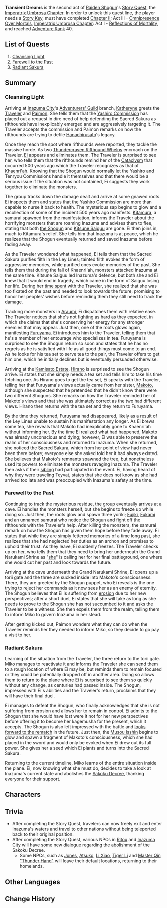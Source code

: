 {{Act Infobox
|image          = Story Card Imperatrix Umbrosa Chapter Act II.png
|type           = Story
|chapter        = Imperatrix Umbrosa Chapter
|act            = II
|character      = Raiden Shogun
|ARReq          = 40
|keyReq         = 1
|archonQuestReq = [[Chapter II]]: Act III - [[Omnipresence Over Mortals]]
|prev           = Reflections of Mortality
}}
'''Transient Dreams''' is the second act of [[Raiden Shogun]]'s [[Story Quest]], the [[Imperatrix Umbrosa Chapter]].  In order to unlock this quest line, the player needs a [[Story Key]], must have completed [[Chapter II]]: Act III - [[Omnipresence Over Mortals]], [[Imperatrix Umbrosa Chapter]]: Act I - [[Reflections of Mortality]], and reached [[Adventure Rank]] 40.

==List of Quests==
# [[Cleansing Light]]
# [[Farewell to the Past]]
# [[Radiant Sakura]]

==Summary==
===Cleansing Light===
Arriving at [[Inazuma City]]'s [[Adventurers' Guild]] branch, [[Katheryne]] greets the [[Traveler]] and [[Paimon]]. She tells them that the [[Yashiro Commission]] has placed out a request in dire need of help defending the Sacred Sakura as rifthounds have inexplicably emerged and are aggressively targeting it. The Traveler accepts the commission and Paimon remarks on how the rifthounds are trying to defile [[Hanachirusato]]'s legacy.

Once they reach the spot where rifthounds were reported, they tackle the massive horde. As two [[Thundercraven Rifthound Whelp]]s encroach on the Traveler, [[Ei]] appears and eliminates them. The Traveler is surprised to see her, who tells them that the rifthounds remind her of the [[Cataclysm]] that occurred 500 years ago which the Traveler recognizes as that of [[Khaenri'ah]]. Knowing that the Shogun would normally let the Yashiro and Tenryou Commissions handle it themselves and that there would be a serious issue if the situation was not contained, Ei suggests they work together to eliminate the monsters.

The group tracks down the damage dealt and arrive at some gnawed roots. Ei inspects them and states that the Yashiro Commission are more than capable to nurse it back to health. The mysterious sap begins to glow and a recollection of some of the incident 500 years ago manifests. [[Kitamura]], a samurai spawned from the manifestation, informs the Traveler about the horrifying monsters that are roaming Inazuma and advises them to flee, stating that both [[Makoto|the Shogun]] and [[Kitsune Saiguu]] are gone. Ei then joins in, much to Kitamura's relief. She tells him that Inazuma is at peace, which he realizes that the Shogun eventually returned and saved Inazuma before fading away.

As the Traveler wondered what happened, Ei tells them that the Sacred Sakura purifies filth in the Ley Lines; tainted filth evokes the form of aggressive memories, while purified ones evoke memories of the past. She tells them that during the fall of Khaenri'ah, monsters attacked Inazuma at the same time. Kitsune Saiguu led Inazuma's defence, but both she and Ei knew that it would end in tragedy, which came in the form of Saiguu losing her life. During her [[Reflections of Mortality|time spent]] with the Traveler, she realized that she was too fixated on the past and needed to look towards the future, promising to honor her peoples' wishes before reminding them they still need to track the damage.

Tracking more monsters in [[Araumi]], Ei dispatches them with relative ease. The Traveler notices that she's not fighting as hard as they expected, in which she claims that she's conserving her energy for any stronger enemies that may appear. Just then, one of the roots glows again, manifesting [[Furuyama]]. Ei introduces him to the Traveler, telling them that he's a member of her entourage who specializes in tea. Furuyama is surprised to see the Shogun return so soon and states that he has no regrets as he is satisfied with life as all good things must come to an end. As he looks for his tea set to serve tea to the pair, the Traveler offers to get him one, which he initially declines but is eventually persuaded otherwise.

Arriving at the [[Kamisato Estate]], [[Hirano]] is surprised to see the Shogun arrive. Ei states that she simply needs a tea set and tells him to take his time fetching one. As Hirano goes to get the tea set, Ei speaks with the Traveler, telling her that Furuyama's views actually came from her sister, [[Makoto]], although she suspected that he pretended that he didn't know there were two different Shoguns. She remarks on how the Traveler reminded her of Makoto's views and that she was ultimately correct as the two had different views. Hirano then returns with the tea set and they return to Furuyama.

By the time they returned, Furuyama had disappeared, likely as a result of the Ley Lines unable to sustain his manifestation any longer. As Ei brews some tea, she reveals that Makoto had inexplicably gone to Khaenri'ah without informing her. By the time Ei realized what had happened, Makoto was already unconscious and dying; however, Ei was able to preserve the realm of her consciousness and returned to Inazuma. When she returned, she noticed the Sacred Sakura, which from her point of view had never been there before; everyone else she asked told her it had always existed. She believes that Makoto's remnants spawned the tree, but nonetheless used its powers to eliminate the monsters ravaging Inazuma. The Traveler then asks if their [[Traveler's Sibling|sibling]] had participated in the event. Ei, having heard of why they were traveling Teyvat, states that she does not know as she had arrived too late and was preoccupied with Inazuma's safety at the time.

===Farewell to the Past===
Continuing to track the mysterious residue, the group eventually arrives at a cave. Ei handles the monsters herself, but she begins to freeze up while doing so. Just then, the roots glow and spawn three yoriki; [[Fujiki]], [[Fukami]] and an unnamed samurai who notice the Shogun and fight off the rifthounds with the Traveler's help. After killing the monsters, the samurai remark on how the Shogun has given them hope before they fade away. Ei states that while they are simply fettered memories of a time long past, she realizes that she had neglected her duties as an archon and promises to uphold their trust. As they leave, Ei suddenly freezes. The Traveler checks up on her, who tells them that they need to bring her underneath the Grand Narukami Shrine as "[[The Shogun|she]]" is calling her for her final battleground, one where she would cut her past and look towards the future.

Arriving at the cave underneath the Grand Narukami Shrine, Ei opens up a torii gate and the three are sucked inside into Makoto's consciousness. There, they are greeted by the Shogun puppet, who Ei reveals is the one trying to reject her commands as it now sees her as an enemy of eternity. The Shogun believes that Ei is suffering from [[erosion]] due to her new perspectives; after a short duel, Ei states that she will take as long as she needs to prove to the Shogun she has not succumbed to it and asks the Traveler to be a witness. She then expels them from the realm, telling them to inform Miko to govern Inazuma in her stead.

After getting kicked out, Paimon wonders what they can do when the Traveler reminds her they needed to inform Miko, so they decide to go pay a visit to her.

===Radiant Sakura===
Learning of the situation from the Traveler, the three return to the torii gate. Miko manages to reactivate it and informs the Traveler she can send them to a rough location of where Ei may be, but reminds them to remain focused or they could be potentially dropped off in another area. Doing so allows them to return to the plane where Ei is surprised to see them so quickly without any change, as centuries had passed inside. The Shogun, impressed with Ei's abilities and the Traveler's return, proclaims that they will have their final duel.

Ei manages to defeat the Shogun, who finally acknowledges that she is not suffering from erosion and allows her to remain in control. Ei admits to the Shogun that she would have lost were it not for her new perspectives before offering it to become her kagemusha for the present, which it accepts. The Shogun is also left impressed with the battle and [[End of the Oneiric Euthymia|looks forward to the rematch]] in the future. Just then, the [[Musou Isshin]] begins to glow and spawn a fragment of Makoto's consciousness, which she had placed in the sword and would only be evoked when Ei drew out its full power. She gives her a seed which Ei plants and turns into the Sacred Sakura.

Returning to the current timeline, Miko learns of the entire situation inside the plane. Ei, now knowing what she must do, decides to take a look at Inazuma's current state and abolishes the [[Sakoku Decree]], thanking everyone for their support.

==Characters==
{{Character Appearances|Transient Dreams|type=Story Quest}}

==Trivia==
*After completing the Story Quest, travelers can now freely exit and enter Inazuma's waters and travel to other nations without being teleported back to their original position.
*After completing the Story Quest, various NPCs in [[Ritou]] and [[Inazuma City]] will have some new dialogue regarding the abolishment of the Sakoku Decree.
**Some NPCs, such as [[Jones]], [[Atsuko]], [[Li Xiao]], [[Tiger Li]] and [[Master Qin "Thunder Hand"]] will leave their default locations, returning to their homelands.

==Other Languages==
{{Other Languages
|en      = Transient Dreams
|zhs     = 须臾百梦
|zhs_rm  = Xūyú Bǎimèng
|zht     = 須臾百夢
|zht_rm  = Xūyú Bǎimèng
|zh_tl   = Hundred Dreams in a Transience
|ja      = 須臾百夢
|ja_rm   = Shuyu Hyakuyume{{Assumed}}
|ja_tl   = Hundred Dreams in a Transience
|ko      = 찰나의 꿈
|ko_rm   = Chalna-ui Kkum
|ko_tl   = Momentary Dreams
|es      = Sueños efímeros
|es_tl   = 
|fr      = Rêves éphémères
|fr_tl   = Ephemeral Dreams
|ru      = Мимолётные сны
|ru_tl   = 
|th      = ความฝันอันแสนสั้น
|th_rm   = 
|th_tl   = Short Dreams
|vi      = Giấc Mộng Thoáng Qua
|vi_tl   = Fleeting Dream
|de      = Flüchtige Träume
|de_tl   = Fleeting Dreams
|id      = Mimpi yang Sementara
|id_tl   = Fleeting Dream
|pt      = Sonhos Transientes
|pt_tl   = 
}}

==Change History==
{{Change History|2.5}}